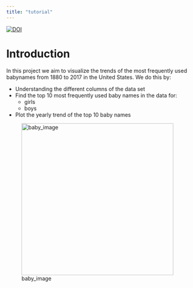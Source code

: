```yaml
---
title: "tutorial"
---
```

[![DOI](https://zenodo.org/badge/1016046398.svg)](https://doi.org/10.5281/zenodo.15837950)

# Introduction

In this project we aim to visualize the trends of the most frequently used babynames from 1880 to 2017 in the United States. We do this by:

-   Understanding the different columns of the data set
-   Find the top 10 most frequently used baby names in the data for:
    -   girls
    -   boys
-   Plot the yearly trend of the top 10 baby names

![baby_image](https://i1.pickpik.com/photos/700/308/964/child-childrens-baby-children-s-preview.jpg){#baby_image width="400" fig-align="right"}

